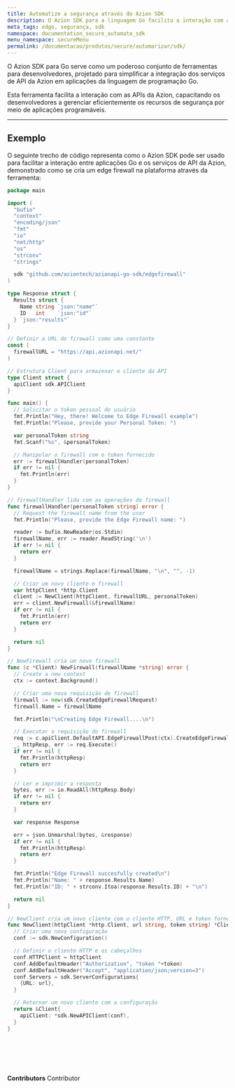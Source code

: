 ```yaml
---
title: Automatize a segurança através do Azion SDK
description: O Azion SDK para a linguagem Go facilita a interação com as APIs da Azion, capacitando os desenvolvedores a gerenciar eficientemente os recursos de segurança por meio de aplicações programáveis.
meta_tags: edge, segurança, sdk
namespace: documentation_secure_automate_sdk
menu_namespace: secureMenu
permalink: /documentacao/produtos/secure/automarizar/sdk/
---
```



O Azion SDK para Go serve como um poderoso conjunto de ferramentas para desenvolvedores, projetado para simplificar a integração dos serviços de API da Azion em aplicações da linguagem de programação Go.

Esta ferramenta facilita a interação com as APIs da Azion, capacitando os desenvolvedores a gerenciar eficientemente os recursos de segurança por meio de aplicações programáveis.

<LinkButton link="/pt-br/documentacao/devtools/sdk/go/" label="saiba mais sobre o Azion SDK" outlined />

---

## Exemplo 

O seguinte trecho de código representa como o Azion SDK pode ser usado para facilitar a interação entre aplicações Go e os serviços de API da Azion, demonstrado como se cria um edge firewall na plataforma através da ferramenta:

```go
package main

import (
  "bufio"
  "context"
  "encoding/json"
  "fmt"
  "io"
  "net/http"
  "os"
  "strconv"
  "strings"

  sdk "github.com/aziontech/azionapi-go-sdk/edgefirewall"
)

type Response struct {
  Results struct {
    Name string `json:"name"`
    ID   int    `json:"id"`
  } `json:"results"`
}

// Definir a URL do firewall como uma constante
const (
  firewallURL = "https://api.azionapi.net/"
)

// Estrutura Client para armazenar o cliente da API
type Client struct {
  apiClient sdk.APIClient
}

func main() {
  // Solicitar o token pessoal do usuário
  fmt.Println("Hey, there! Welcome to Edge Firewall example")
  fmt.Println("Please, provide your Personal Token: ")

  var personalToken string
  fmt.Scanf("%s", &personalToken)

  // Manipular o firewall com o token fornecido
  err := firewallHandler(personalToken)
  if err != nil {
    fmt.Println(err)
  }
}

// firewallHandler lida com as operações do firewall
func firewallHandler(personalToken string) error {
  // Request the firewall name from the user
  fmt.Println("Please, provide the Edge Firewall name: ")

  reader := bufio.NewReader(os.Stdin)
  firewallName, err := reader.ReadString('\n')
  if err != nil {
    return err
  }

  firewallName = strings.Replace(firewallName, "\n", "", -1)

  // Criar um novo cliente e firewall
  var httpClient *http.Client
  client := NewClient(httpClient, firewallURL, personalToken)
  err = client.NewFirewall(&firewallName)
  if err != nil {
    fmt.Println(err)
    return err
  }

  return nil
}

// NewFirewall cria um novo firewall
func (c *Client) NewFirewall(firewallName *string) error {
  // Create a new context
  ctx := context.Background()

  // Criar uma nova requisição de firewall
  firewall := new(sdk.CreateEdgeFirewallRequest)
  firewall.Name = firewallName

  fmt.Println("\nCreating Edge Firewall....\n")

  // Executar a requisição do firewall
  req := c.apiClient.DefaultAPI.EdgeFirewallPost(ctx).CreateEdgeFirewallRequest(*firewall)
  _, httpResp, err := req.Execute()
  if err != nil {
    fmt.Println(httpResp)
    return err
  }

  // Ler e imprimir a resposta
  bytes, err := io.ReadAll(httpResp.Body)
  if err != nil {
    return err
  }

  var response Response

  err = json.Unmarshal(bytes, &response)
  if err != nil {
    fmt.Println(httpResp)
    return err
  }

  fmt.Println("Edge Firewall succesfully created\n")
  fmt.Println("Name: " + response.Results.Name)
  fmt.Println("ID: " + strconv.Itoa(response.Results.ID) + "\n")

  return nil
}

// NewClient cria um novo cliente com o cliente HTTP, URL e token fornecidos
func NewClient(httpClient *http.Client, url string, token string) *Client {
  // Criar uma nova configuração
  conf := sdk.NewConfiguration()

  // Definir o cliente HTTP e os cabeçalhos
  conf.HTTPClient = httpClient
  conf.AddDefaultHeader("Authorization", "token "+token)
  conf.AddDefaultHeader("Accept", "application/json;version=3")
  conf.Servers = sdk.ServerConfigurations{
    {URL: url},
  }

  // Retornar um novo cliente com a configuração
  return &Client{
    apiClient: *sdk.NewAPIClient(conf),
  }
}
```
<br /><br />
---

**Contributors** <ContributorList>Contributor</ContributorList>
